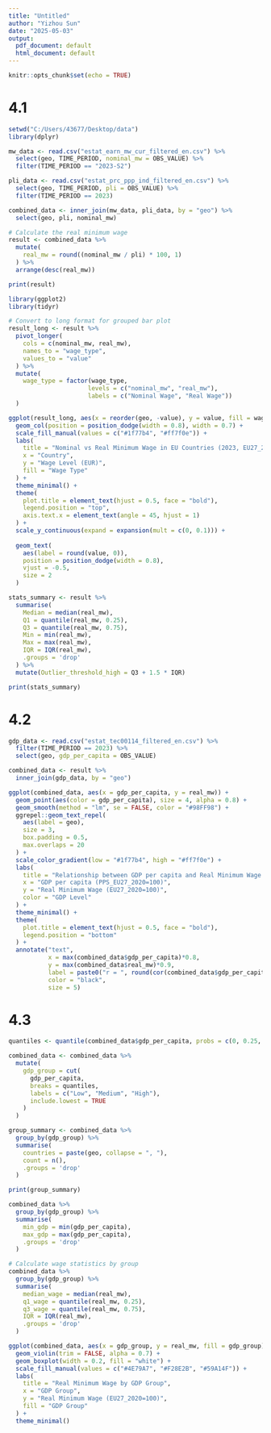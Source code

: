 ---
title: "Untitled"
author: "Yizhou Sun"
date: "2025-05-03"
output:
  pdf_document: default
  html_document: default
---

```{r setup, include=FALSE}
knitr::opts_chunk$set(echo = TRUE)
```

# 4.1
```{r}
setwd("C:/Users/43677/Desktop/data")
library(dplyr)

mw_data <- read.csv("estat_earn_mw_cur_filtered_en.csv") %>%
  select(geo, TIME_PERIOD, nominal_mw = OBS_VALUE) %>%
  filter(TIME_PERIOD == "2023-S2") 

pli_data <- read.csv("estat_prc_ppp_ind_filtered_en.csv") %>%
  select(geo, TIME_PERIOD, pli = OBS_VALUE) %>%
  filter(TIME_PERIOD == 2023) 

combined_data <- inner_join(mw_data, pli_data, by = "geo") %>%
  select(geo, pli, nominal_mw)

# Calculate the real minimum wage
result <- combined_data %>%
  mutate(
    real_mw = round((nominal_mw / pli) * 100, 1)  
  ) %>%
  arrange(desc(real_mw))  

print(result)
```
```{r}
library(ggplot2)
library(tidyr)

# Convert to long format for grouped bar plot
result_long <- result %>%
  pivot_longer(
    cols = c(nominal_mw, real_mw),
    names_to = "wage_type",
    values_to = "value"
  ) %>%
  mutate(
    wage_type = factor(wage_type, 
                      levels = c("nominal_mw", "real_mw"),
                      labels = c("Nominal Wage", "Real Wage"))
  )

ggplot(result_long, aes(x = reorder(geo, -value), y = value, fill = wage_type)) +
  geom_col(position = position_dodge(width = 0.8), width = 0.7) +
  scale_fill_manual(values = c("#1f77b4", "#ff7f0e")) +
  labs(
    title = "Nominal vs Real Minimum Wage in EU Countries (2023, EU27_2020=100)",
    x = "Country",
    y = "Wage Level (EUR)",
    fill = "Wage Type"
  ) +
  theme_minimal() +
  theme(
    plot.title = element_text(hjust = 0.5, face = "bold"),
    legend.position = "top",
    axis.text.x = element_text(angle = 45, hjust = 1) 
  ) +
  scale_y_continuous(expand = expansion(mult = c(0, 0.1))) +
  
  geom_text(
    aes(label = round(value, 0)),
    position = position_dodge(width = 0.8),
    vjust = -0.5, 
    size = 2
  )
```
```{r}
stats_summary <- result %>%
  summarise(
    Median = median(real_mw),
    Q1 = quantile(real_mw, 0.25),
    Q3 = quantile(real_mw, 0.75),
    Min = min(real_mw),
    Max = max(real_mw),
    IQR = IQR(real_mw),
    .groups = 'drop'
  ) %>%
  mutate(Outlier_threshold_high = Q3 + 1.5 * IQR) 

print(stats_summary)
```

# 4.2
```{r}
gdp_data <- read.csv("estat_tec00114_filtered_en.csv") %>%
  filter(TIME_PERIOD == 2023) %>%  
  select(geo, gdp_per_capita = OBS_VALUE)  

combined_data <- result %>%
  inner_join(gdp_data, by = "geo") 

ggplot(combined_data, aes(x = gdp_per_capita, y = real_mw)) +
  geom_point(aes(color = gdp_per_capita), size = 4, alpha = 0.8) +  
  geom_smooth(method = "lm", se = FALSE, color = "#98FF98") + 
  ggrepel::geom_text_repel(  
    aes(label = geo),
    size = 3,
    box.padding = 0.5,
    max.overlaps = 20
  ) +
  scale_color_gradient(low = "#1f77b4", high = "#ff7f0e") + 
  labs(
    title = "Relationship between GDP per capita and Real Minimum Wage (2023)",
    x = "GDP per capita (PPS_EU27_2020=100)",
    y = "Real Minimum Wage (EU27_2020=100)",
    color = "GDP Level"
  ) +
  theme_minimal() +
  theme(
    plot.title = element_text(hjust = 0.5, face = "bold"),
    legend.position = "bottom"
  ) +
  annotate("text",
           x = max(combined_data$gdp_per_capita)*0.8,
           y = max(combined_data$real_mw)*0.9,
           label = paste0("r = ", round(cor(combined_data$gdp_per_capita, combined_data$real_mw), 2)),
           color = "black",
           size = 5)


```

# 4.3
```{r}
quantiles <- quantile(combined_data$gdp_per_capita, probs = c(0, 0.25, 0.75, 1))

combined_data <- combined_data %>%
  mutate(
    gdp_group = cut(
      gdp_per_capita,
      breaks = quantiles,
      labels = c("Low", "Medium", "High"),
      include.lowest = TRUE
    )
  )

group_summary <- combined_data %>%
  group_by(gdp_group) %>%
  summarise(
    countries = paste(geo, collapse = ", "),
    count = n(),
    .groups = 'drop'
  )

print(group_summary)
```

```{r}
combined_data %>%
  group_by(gdp_group) %>%
  summarise(
    min_gdp = min(gdp_per_capita),
    max_gdp = max(gdp_per_capita),
    .groups = 'drop'
  )
```


```{r}
# Calculate wage statistics by group
combined_data %>%
  group_by(gdp_group) %>%
  summarise(
    median_wage = median(real_mw),
    q1_wage = quantile(real_mw, 0.25),
    q3_wage = quantile(real_mw, 0.75),
    IQR = IQR(real_mw),
    .groups = 'drop'
  )
```

```{r}
ggplot(combined_data, aes(x = gdp_group, y = real_mw, fill = gdp_group)) +
  geom_violin(trim = FALSE, alpha = 0.7) +
  geom_boxplot(width = 0.2, fill = "white") +
  scale_fill_manual(values = c("#4E79A7", "#F28E2B", "#59A14F")) +
  labs(
    title = "Real Minimum Wage by GDP Group",
    x = "GDP Group",
    y = "Real Minimum Wage (EU27_2020=100)",
    fill = "GDP Group"
  ) +
  theme_minimal()
```

